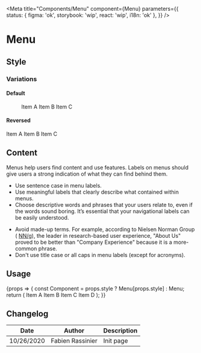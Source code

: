 
<Meta
	title="Components/Menu"
	component={Menu}
	parameters={{
		status: { figma: 'ok', storybook: 'wip', react: 'wip', i18n: 'ok' },
	}}
/>

# Menu

## Style

### Variations

#### Default

<Canvas>
	<Story name="default">
		<Menu>
			<Menu.Item icon="talend-stop" href="#" active>
				Item A
			</Menu.Item>
			<Menu.Item icon="talend-stop" href="#">
				Item B
			</Menu.Item>
			<Menu.Item icon="talend-stop" href="#">
				Item C
			</Menu.Item>
		</Menu>
	</Story>
</Canvas>

#### Reversed

<Canvas>
	<Story name="reversed">
		<Menu.Reversed>
			<Menu.Item icon="talend-stop" href="#" active>
				Item A
			</Menu.Item>
			<Menu.Item icon="talend-stop" href="#">
				Item B
			</Menu.Item>
			<Menu.Item icon="talend-stop" href="#">
				Item C
			</Menu.Item>
		</Menu.Reversed>
	</Story>
</Canvas>

## Content

Menus help users find content and use features. Labels on menus should give users a strong indication of what they can find behind them.

<Use>
	<Use.Do>
		<ul>
			<li>Use sentence case in menu labels.</li>
			<li>Use meaningful labels that clearly describe what contained within menus.</li>
			<li>
				Choose descriptive words and phrases that your users relate to, even if the words sound
				boring. It’s essential that your navigational labels can be easily understood.
			</li>
		</ul>
	</Use.Do>
	<Use.Dont>
		<ul>
			<li>
				Avoid made-up terms. For example, according to Nielsen Norman Group (
				<a href="https://www.nngroup.com/">NN/g</a>), the leader in research-based user experience,
				"About Us" proved to be better than "Company Experience" because it is a more-common phrase.
			</li>
			<li>Don't use title case or all caps in menu labels (except for acronyms).</li>
		</ul>
	</Use.Dont>
</Use>

## Usage

<Canvas>
	<Story
		name="usage"
		height="20rem"
		args={{
			style: '',
			variant: 'TPD',
		}}
		argTypes={{
			style: {
				description: 'Menu style',
				control: {
					type: 'select',
					options: ['', 'Reversed'],
				},
			},
			variant: {
				description: 'Menu variant',
				control: {
					type: 'select',
					options: ['', 'TAPID', 'TAPIT', 'MDM', 'TDI', 'TDP', 'TDS', 'TMC', 'TPD'],
				},
			},
		}}
	>
		{props => {
			const Component = props.style ? Menu[props.style] : Menu;
			return (
				<Component {...props} style={{ minHeight: '50rem' }}>
					<Menu.Item icon="talend-stop" href="#">
						Item A
					</Menu.Item>
					<Menu.Item icon="talend-stop" href="#" active>
						Item B
					</Menu.Item>
					<Menu.Item icon="talend-stop" href="#">
						Item C
					</Menu.Item>
					<Menu.Item icon="talend-stop" href="#">
						Item D
					</Menu.Item>
				</Component>
			);
		}}
	</Story>
</Canvas>

<ArgsTable story="usage" />

## Changelog

| Date       | Author           | Description |
| ---------- | ---------------- | ----------- |
| 10/26/2020 | Fabien Rassinier | Init page   |
